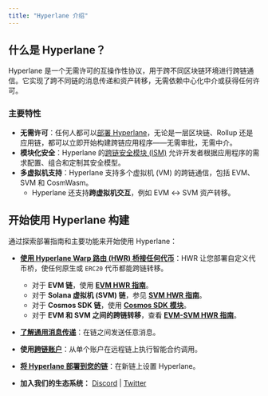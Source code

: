 ```yaml
---
title: "Hyperlane 介绍"
---
```


## 什么是 Hyperlane？

Hyperlane 是一个无需许可的互操作性协议，用于跨不同区块链环境进行跨链通信。它实现了跨不同链的消息传递和资产转移，无需依赖中心化中介或获得任何许可。

### 主要特性

- **无需许可**：任何人都可以[部署 Hyperlane](/zh/docs/guides/chains/deploy-hyperlane)，无论是一层区块链、Rollup 还是应用链，都可以立即开始构建跨链应用程序——无需审批，无需中介。
- **模块化安全**：Hyperlane 的[跨链安全模块 (ISM)](/zh/docs/protocol/ISM/modular-security) 允许开发者根据应用程序的需求配置、组合和定制其安全模型。
- **多虚拟机支持**：Hyperlane 支持多个虚拟机 (VM) 的跨链通信，包括 EVM、SVM 和 CosmWasm。
  - Hyperlane 还支持**跨虚拟机交互**，例如 EVM ↔ SVM 资产转移。

## 开始使用 Hyperlane 构建[​](#start-building-with-hyperlane "Direct link to Start Building with Hyperlane")

通过探索部署指南和主要功能来开始使用 Hyperlane：

- **[使用 Hyperlane Warp 路由 (HWR) 桥接任何代币](/zh/docs/guides/quickstart/deploy-warp-route)**：HWR 让您部署自定义代币桥，使任何原生或 `ERC20` 代币都能跨链转移。

  - 对于 **EVM 链**，使用 **[EVM HWR 指南](/zh/docs/guides/quickstart/deploy-warp-route)**。
  - 对于 **Solana 虚拟机 (SVM) 链**，参见 **[SVM HWR 指南](/zh/docs/guides/warp-routes/svm/svm-warp-route-guide)**。
  - 对于 **Cosmos SDK 链**，使用 **[Cosmos SDK 模块](/zh/docs/alt-vm-implementations/cosmos-sdk)**。
  - 对于 **EVM 和 SVM 之间的跨链转移**，查看 **[EVM-SVM HWR 指南](/zh/docs/guides/warp-routes/evm-svm-warp-route-guide)**。

- **[了解通用消息传递](/zh/docs/reference/messaging/send)**：在链之间发送任意消息。

- **使用[跨链账户](/zh/docs/applications/interchain-account)**：从单个账户在远程链上执行智能合约调用。

- **[将 Hyperlane 部署到您的链](/zh/docs/guides/chains/deploy-hyperlane)**：在新链上设置 Hyperlane。

- **加入我们的生态系统：** [Discord](https://discord.com/invite/hyperlane) | [Twitter](https://x.com/hyperlane)